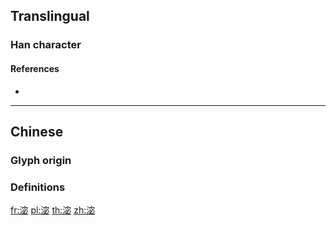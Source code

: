 {{character info/new}}
==Translingual==

===Han character===
{{Han char|rn=85|rad=水|as=08|sn=11|four=|canj=EJPH|ids=⿰氵宓}}

====References====
* {{Han ref|kx=0630.260|dkj=17668|dj=1033.060|hdz=31662.050|uh=6DE7|ud=28135}}

----

==Chinese==
{{zh-forms}}

===Glyph origin===
{{Han etym}}

===Definitions===
{{zh-see|㴵|v}}

[[fr:淧]]
[[pl:淧]]
[[th:淧]]
[[zh:淧]]